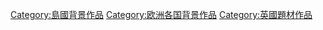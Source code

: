 {{Portal|英國}}

[[Category:島國背景作品|Category:島國背景作品]]
[[Category:欧洲各国背景作品|Category:欧洲各国背景作品]]
[[Category:英國題材作品|Category:英國題材作品]]